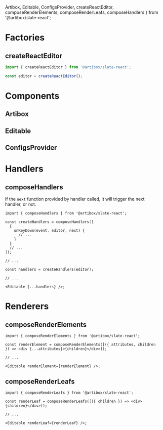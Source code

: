   Artibox,
  Editable,
  ConfigsProvider,
  createReactEditor,
  composeRenderElements,
  composeRenderLeafs,
  composeHandlers
} from '@artibox/slate-react';

<Meta title="React/Docs" />

# Factories

## createReactEditor

<Description of={createReactEditor} />

```ts
import { createReactEditor } from '@artibox/slate-react';

const editor = createReactEditor();
```

# Components

## Artibox

<Description of={Artibox} />
<ArgsTable of={Artibox} />

## Editable

<ArgsTable of={Editable} />

## ConfigsProvider

<ArgsTable of={ConfigsProvider} />

# Handlers

## composeHandlers

<Description of={composeHandlers} />

If the `next` function provided by handler called, it will trigger the next handler, or not.

```tsx
import { composeHandlers } from '@artibox/slate-react';

const createHandlers = composeHandlers([
  {
    onKeyDown(event, editor, next) {
      // ...
    }
  }
  // ...
]);

// ...

const handlers = createHandlers(editor);

// ...

<Editable {...handlers} />;
```

# Renderers

## composeRenderElements

<Description of={composeRenderElements} />

```tsx
import { composeRenderElements } from '@artibox/slate-react';

const renderElement = composeRenderElements([({ attributes, children }) => <div {...attributes}>{children}</div>]);

// ...

<Editable renderElement={renderElement} />;
```

## composeRenderLeafs

<Description of={composeRenderLeafs} />

```tsx
import { composeRenderLeafs } from '@artibox/slate-react';

const renderLeaf = composeRenderLeafs([({ children }) => <div>{children}</div>]);

// ...

<Editable renderLeaf={renderLeaf} />;
```
